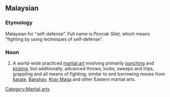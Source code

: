 ==Malaysian==

===Etymology===
Malaysian for "self-defense". Full name is ''Pencak Silat'', which means "fighting by using techniques of self-defense".

===Noun===

# A world-wide practiced [[martial art]] involving primarily [[punch]]ing and [[kick]]ing, but additionally, advanced throws, locks, sweeps and trips, grappling and all means of fighting; similar to and borrowing moves from [[karate]], [[Banshay]], [[Krav Maga]] and other Eastern martial arts.

[[Category:Martial arts]]